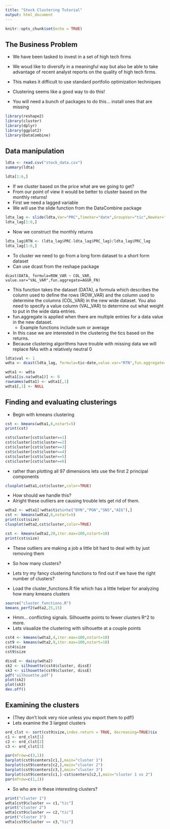 ---
title: "Stock Clustering Tutorial"
output: html_document
---

```{r setup, include=FALSE}
knitr::opts_chunk$set(echo = TRUE)
```

## The Business Problem

* We have been tasked to invest in a set of high tech firms
* We woud like to diversify in a meaningful way but also be able to take advantage of recent analyst reports on the quality of high tech firms.
* This makes it difficult to use standard portfolio optimization techniques
* Clustering seems like a good way to do this!

* You will need a bunch of packages to do this... install ones that are missing

```{r}
library(reshape2)
library(cluster)
library(dplyr)
library(ggplot2)
library(DataCombine)
```

## Data manipulation 

```{r}
ldta <- read.csv("stock_data.csv")
summary(ldta)
```

```{r}
ldta[1:6,]
```

* If we cluster based on the price what are we going to get?
* From our point of view it would be better to cluster based on the monthly returns!
* First we need a lagged variable
* We will use the slide function from the DataCombine package
```{r}
ldta_lag <- slide(ldta,Var="PRC",TimeVar="date",GroupVar="tic",NewVar="PRC_lag",slideBy=-1)
ldta_lag[1:6,]
```
* Now we construct the monthly returns
```{r}
ldta_lag$RTN <- (ldta_lag$PRC-ldta_lag$PRC_lag)/ldta_lag$PRC_lag
ldta_lag[1:6,]
```

* To cluster we need to go from a long form dataset to a short form dataset 
* Can use dcast from the reshape package

```
dcast(DATA, formula=ROW_VAR ~ COL_VAR, value.var="VAL_VAR",fun.aggregate=AGGR_FN)
```

* This function takes the dataset (DATA), a formula which describes the column used to define the rows (ROW_VAR) and the column used to determine the columns (COL_VAR) in the new wide dataset. You also need to specify a value column (VAL_VAR) to determine out what weight to put in the wide data entries.
* fun.aggregate is applied when there are multiple entries for a data value in the new dataset.
  * Example functions include sum or average

* In this case we are interested in the clustering the tics based on the returns.
* Because clustering algorithms have trouble with missing data we will replace NAs with a relatively neutral 0
```{r}
ldta$val <- 1
wdta <- dcast(ldta_lag, formula=tic~date,value.var="RTN",fun.aggregate=sum)

wdta1 <- wdta
wdta1[is.na(wdta1)] <- 0
rownames(wdta1) <- wdta1[,1]
wdta1[,1] <- NULL
```

## Finding and evaluating clusterings

* Begin with kmeans clustering
```{r}
cst <- kmeans(wdta1,6,nstart=5)
print(cst)
```

```{r}
cst$cluster[cst$cluster==1]
cst$cluster[cst$cluster==2]
cst$cluster[cst$cluster==3]
cst$cluster[cst$cluster==4]
cst$cluster[cst$cluster==5]
cst$cluster[cst$cluster==6]
```



* rather than plotting all 97 dimensions lets use the first 2 principal components
```{r}
clusplot(wdta1,cst$cluster,color=TRUE)
```

* How should we handle this?
* Alright these outliers are causing trouble lets get rid of them.
```{r}
wdta2 <- wdta1[!wdta$tic%in%c("DYN","PGN","SNS","AIG"),]
cst <- kmeans(wdta2,6,nstart=5)
print(cst$size)
clusplot(wdta2,cst$cluster,color=TRUE)
```



```{r}
cst <- kmeans(wdta2,20,iter.max=100,nstart=10)
print(cst$size)
```

* These outliers are making a job a little bit hard to deal with by just removing them
* So how many clusters?
* Lets try my fancy clustering functions to find out if we have the right number of clusters?


* Load the cluster_functions.R file which has a little helper for analyzing how many kmeans clusters
```{r}
source("cluster_functions.R")
kmeans_perf2(wdta2,25,15)

```

* Hmm... conflicting signals. Silhouette points to fewer clusters R^2 to more.
* Lets visualize the clustering with silhouette at a couple points

```{r}
cst4 <- kmeans(wdta2,4,iter.max=100,nstart=10)
cst9 <- kmeans(wdta2,9,iter.max=100,nstart=10)
cst4$size
cst9$size
```

```{r}
dissE <- daisy(wdta2)
sk2 <- silhouette(cst4$cluster, dissE)
sk3 <- silhouette(cst9$cluster, dissE)
pdf('silhouette.pdf')
plot(sk2)
plot(sk3)
dev.off()
```

## Examining the clusters

* (They don't look very nice unless you export them to pdf!)
* Lets examine the 3 largest clusters
```{r}
ord_clst <- sort(cst9$size,index.return = TRUE, decreasing=TRUE)$ix
c1 <- ord_clst[1]
c2 <- ord_clst[2]
c3 <- ord_clst[3]

par(mfrow=c(3,1))
barplot(cst9$centers[c1,],main="cluster 1")
barplot(cst9$centers[c2,],main="cluster 2")
barplot(cst9$centers[c3,],main="cluster 3")
barplot(cst9$centers[c1,]-cst$centers[c2,],main="cluster 1 vs 2")
par(mfrow=c(1,1))
```

* So who are in these interesting clusters?

```{r}
print("cluster 1")
wdta[cst9$cluster == c1,"tic"]
print("cluster 2")
wdta[cst9$cluster == c2,"tic"]
print("cluster 3")
wdta[cst9$cluster == c3,"tic"]
```